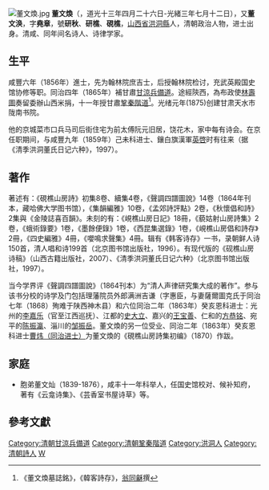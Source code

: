 [[File:董文煥.jpg|thumb]]
'''董文煥'''（{{bd|1833年|6月13日|1877年|8月20日|}}，道光十三年四月二十六日-光緒三年七月十二日），又'''董文涣'''，字'''堯章'''，號'''研秋'''、'''研樵'''、'''硯樵'''，[[山西省|山西省]][[洪洞縣|洪洞縣]]人，清朝政治人物，进士出身。清咸、同年间名诗人、诗律学家。

==生平==
咸豐六年（1856年）進士，先为翰林院庶吉士，后授翰林院检讨，充武英殿国史馆协修等职。同治四年（1865年）補甘肅[[甘涼兵備道|甘涼兵備道]]。途經陝西，為布政使[[林壽圖|林壽圖]]奏留委辦山西米捐，十一年授甘肅[[鞏秦階道|鞏秦階道]]<ref>《董文煥墓誌銘》，《韓客詩存》，[[翁同龢|翁同龢]]撰</ref>。光绪元年(1875)创建甘肃天水市陇南书院。

他的京城菜市口兵马司后街住宅为前太傅阮元旧居，饶花木，家中每有诗会。在京任职期间，与咸豐九年（1859年）己未科进士、鑲白旗漢軍[[英啓|英啓]]时有往来（据《清季洪洞董氏日记六种》，1997）。

==著作==
著述有：《硯樵山房詩》初集8卷、續集4卷，《聲調四譜圖說》14卷（1864年刊本，藏哈佛大学图书馆），《集韻編雅》10卷，《孟郊詩評點》2卷，《秋懷倡和詩》2集與《金陵誌喜百韻》。未刻的有：《峴樵山房日記》18冊，《藐姑射山房詩集》2卷，《蛾術錄要》1卷，《墨餘便錄》1卷，《西昆集選錄》1卷，《峴樵山房倡和詩存》2冊，《四史編雅》4冊，《嚶鳴求聲集》4冊。辑有《韩客诗存》一书，录朝鲜人诗150首，清人唱和诗199首（北京图书馆出版社，1996）。有现代版的《砚樵山房诗稿》（山西古籍出版社，2007）、《清季洪洞董氏日记六种》（北京图书馆出版社，1997）。

当今学界评《聲調四譜圖說》（1864刊本）为“清人声律研究集大成的著作”。参与该书分校的诗学及门包括理藩院员外郎满洲吉谦（字惠臣，与妻薩爾圖克氏于同治七年（1868）殉难于陕西神木县）和六位同治二年（1863年）癸亥恩科进士：光州的[[李嘉乐|李嘉乐]]（官至江西巡抚）、江都的[[史大立|史大立]]、嘉兴的[[王宝善|王宝善]]、仁和的[[方恭铭|方恭铭]]、宛平的[[陈振瀛|陈振瀛]]、淄川的[[邹振岳|邹振岳]]。董文煥的另一位受业、同治二年（1863年）癸亥恩科进士[[曹炜（同治进士）|曹炜（同治进士）]]为董文煥的《硯樵山房詩集初编》（1870）作跋。

==家庭==
*胞弟董文灿（1839-1876），咸丰十一年科举人，任国史馆校对、候补知府，著有《云龛诗集》、《芸香室书屋诗草》等。

==參考文獻==
{{reflist}}

{{咸豐六年丙辰科殿試金榜}}
{{DEFAULTSORT:Dong董}}
[[Category:清朝甘涼兵備道|Category:清朝甘涼兵備道]]
[[Category:清朝鞏秦階道|Category:清朝鞏秦階道]]
[[Category:洪洞人|Category:洪洞人]]
[[Category:清朝詩人|Category:清朝詩人]]
[[Category:董姓|W]]